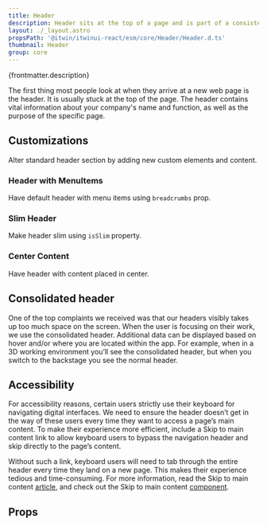 ```yaml
---
title: Header
description: Header sits at the top of a page and is part of a consistent user experience and navigation.
layout: ./_layout.astro
propsPath: '@itwin/itwinui-react/esm/core/Header/Header.d.ts'
thumbnail: Header
group: core
---
```



<p>{frontmatter.description}</p>

<LiveExample src='Header.main.tsx'>
  <AllExamples.HeaderMainExample client:load />
</LiveExample>

The first thing most people look at when they arrive at a new web page is the header. It is usually stuck at the top of the page. The header contains vital information about your company's name and function, as well as the purpose of the specific page.

## Customizations

Alter standard header section by adding new custom elements and content.

### Header with MenuItems

Have default header with menu items using `breadcrumbs` prop.

<LiveExample src='Header.menuitems.tsx'>
  <AllExamples.HeaderFullExample client:load />
</LiveExample>

### Slim Header

Make header slim using `isSlim` property.

<LiveExample src='Header.slim.tsx'>
  <AllExamples.HeaderSlimExample client:load />
</LiveExample>

### Center Content

Have header with content placed in center.

<LiveExample src='Header.center.tsx'>
  <AllExamples.HeaderCenterExample client:load />
</LiveExample>

## Consolidated header

One of the top complaints we received was that our headers visibly takes up too much space on the screen. When the user is focusing on their work, we use the consolidated header. Additional data can be displayed based on hover and/or where you are located within the app. For example, when in a 3D working environment you’ll see the consolidated header, but when you switch to the backstage you see the normal header.

## Accessibility

For accessibility reasons, certain users strictly use their keyboard for navigating digital interfaces. We need to ensure the header doesn’t get in the way of these users every time they want to access a page’s main content. To make their experience more efficient, include a Skip to main content link to allow keyboard users to bypass the navigation header and skip directly to the page’s content.

Without such a link, keyboard users will need to tab through the entire header every time they land on a new page. This makes their experience tedious and time-consuming. For more information, read the Skip to main content [article](https://www.freecodecamp.org/news/how-to-add-skip-to-main-content-links-to-a-website/), and check out the Skip to main content [component](https://itwin.github.io/iTwinUI/react/?path=/story/core-skiptocontentlink--basic).

## Props

<PropsTable path={frontmatter.propsPath} />
